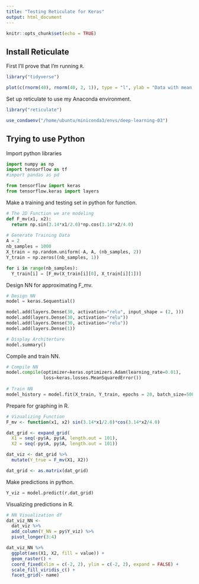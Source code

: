 ```yaml
---
title: "Testing Reticulate for Keras"
output: html_document
---
```


```r
knitr::opts_chunk$set(echo = TRUE)
```

## Install Reticulate

First I'll prove that I'm running $\texttt{R}$.

```r
library("tidyverse")

plot(c(rnorm(40), rnorm(40, 2, 1)), type = "l", ylab = "Data with mean shift")
```

Set up reticulate to use my Anaconda environment. 

```r
library("reticulate")

use_condaenv("/home/ubuntu/miniconda3/envs/deep-learning-03")
```

## Trying to use Python

Import python libraries

```python
import numpy as np
import tensorflow as tf
#import pandas as pd

from tensorflow import keras
from tensorflow.keras import layers
```

Make a training and testing set in python for function.

```python
# The 2D Function we are modeling 
def F_mv(x1, x2):
  return np.sin(3.14*x1/2.0)*np.cos(3.14*x2/4.0)
  
# Generate Training Data
A = 2
nb_samples = 1000
X_train = np.random.uniform(-A, A, (nb_samples, 2))
Y_train = np.zeros((nb_samples, 1))

for i in range(nb_samples):
  Y_train[i] = [F_mv(X_train[i][0], X_train[i][1])]
```

Design NN for approximating F_mv.

```python

# Design NN
model = keras.Sequential()

model.add(layers.Dense(30, activation="relu", input_shape = (2, )))
model.add(layers.Dense(30, activation="relu"))
model.add(layers.Dense(30, activation="relu"))
model.add(layers.Dense(1))

# Display Architerture
model.summary()

```

Compile and train NN.

```python

# Compile NN
model.compile(optimizer=keras.optimizers.Adam(learning_rate=0.01),
              loss=keras.losses.MeanSquaredError())
              
# Train NN
model_history = model.fit(X_train, Y_train, epochs = 20, batch_size=500, verbose=0)
```

Prepare for graphing in R.

```r
# Vizualizing Function
F_mv <- function(x1, x2) sin(3.14*x1/2.0)*cos(3.14*x2/4.0)

dat_grid <- expand_grid(
  X1 = seq(-py$A, py$A, length.out = 101),
  X2 = seq(-py$A, py$A, length.out = 101))

dat_viz <- dat_grid %>% 
  mutate(Y_true = F_mv(X1, X2))

dat_grid <- as.matrix(dat_grid)
```

Make predictions in python.

```python
Y_viz = model.predict(r.dat_grid)
```

Visualizing predictions in R.
```r
# NN Visualization df
dat_viz_NN <-
  dat_viz %>% 
  add_column(Y_NN = py$Y_viz) %>% 
  pivot_longer(3:4)

dat_viz_NN %>% 
  ggplot(aes(X1, X2, fill = value)) +
  geom_raster() +
  coord_fixed(xlim = c(-2, 2), ylim = c(-2, 2), expand = FALSE) +
  scale_fill_viridis_c() +
  facet_grid(~ name)
```